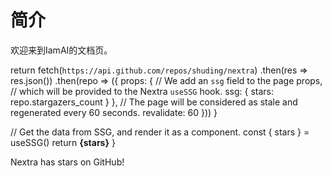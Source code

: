 # 简介
 
欢迎来到IamAI的文档页。

 
  return fetch(`https://api.github.com/repos/shuding/nextra`)
    .then(res => res.json())
    .then(repo => ({
      props: {
        // We add an `ssg` field to the page props,
        // which will be provided to the Nextra `useSSG` hook.
        ssg: {
          stars: repo.stargazers_count
        }
      },
      // The page will be considered as stale and regenerated every 60 seconds.
      revalidate: 60
    }))
}
 
  // Get the data from SSG, and render it as a component.
  const { stars } = useSSG()
  return <strong>{stars}</strong>
}
 
Nextra has <Stars /> stars on GitHub!